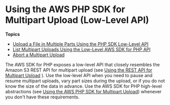# Using the AWS PHP SDK for Multipart Upload \(Low\-Level API\)<a name="usingLLmpuPHP"></a>

**Topics**
+ [Upload a File in Multiple Parts Using the PHP SDK Low\-Level API](LLuploadFilePHP.mdx)
+ [List Multipart Uploads Using the Low\-Level AWS SDK for PHP API](LLlistMPuploadsPHP.mdx)
+ [Abort a Multipart Upload](LLAbortMPUphp.mdx)

The AWS SDK for PHP exposes a low\-level API that closely resembles the Amazon S3 REST API for multipart upload \(see [Using the REST API for Multipart Upload](UsingRESTAPImpUpload.mdx) \)\. Use the low\-level API when you need to pause and resume multipart uploads, vary part sizes during the upload, or if you do not know the size of the data in advance\. Use the AWS SDK for PHP high\-level abstractions \(see [Using the AWS PHP SDK for Multipart Upload](usingHLmpuPHP.mdx)\) whenever you don't have these requirements\.